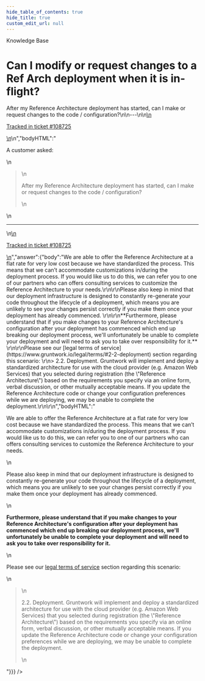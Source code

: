 ```yaml
---
hide_table_of_contents: true
hide_title: true
custom_edit_url: null
---
```



<CenterLayout>
<span className="searchCategory">Knowledge Base</span>
<h1>Can I modify or request changes to a Ref Arch deployment when it is in-flight?</h1>
<GitHub discussion={{"id":"D_kwDOF8slf84APv6u","number":449,"author":{"login":"zackproser"},"title":"Can I modify or request changes to a Ref Arch deployment when it is in-flight?","body":"\nA customer asked:\r\n> After my Reference Architecture deployment has started, can I make or request changes to the code / configuration?\n\n---\n\n<ins datetime=\"2022-06-08T14:32:35Z\">\n  <p><a href=\"https://support.gruntwork.io/hc/requests/108725\">Tracked in ticket #108725</a></p>\n</ins>\n","bodyHTML":"<p dir=\"auto\">A customer asked:</p>\n<blockquote>\n<p dir=\"auto\">After my Reference Architecture deployment has started, can I make or request changes to the code / configuration?</p>\n</blockquote>\n<hr>\n<ins datetime=\"2022-06-08T14:32:35Z\">\n  <p dir=\"auto\"><a href=\"https://support.gruntwork.io/hc/requests/108725\" rel=\"nofollow\">Tracked in ticket #108725</a></p>\n</ins>","answer":{"body":"We are able to offer the Reference Architecture at a flat rate for very low cost because we have standardized the process. This means that we can’t accommodate customizations in/during the deployment process. If you would like us to do this, we can refer you to one of our partners who can offers consulting services to customize the Reference Architecture to your needs.\r\n\r\nPlease also keep in mind that our deployment infrastructure is designed to constantly re-generate your code throughout the lifecycle of a deployment, which means you are unlikely to see your changes persist correctly if you make them once your deployment has already commenced. \r\n\r\n**Furthermore, please understand that if you make changes to your Reference Architecture's configuration after your deployment has commenced which end up breaking our deployment process, we'll unfortunately be unable to complete your deployment and will need to ask you to take over responsibility for it.** \r\n\r\nPlease see our [legal terms of service](https://www.gruntwork.io/legal/terms/#2-2-deployment) section regarding this scenario: \r\n> 2.2. Deployment. Gruntwork will implement and deploy a standardized architecture for use with the cloud provider (e.g. Amazon Web Services) that you selected during registration (the \"Reference Architecture\") based on the requirements you specify via an online form, verbal discussion, or other mutually acceptable means. If you update the Reference Architecture code or change your configuration preferences while we are deploying, we may be unable to complete the deployment.\r\n\r\n","bodyHTML":"<p dir=\"auto\">We are able to offer the Reference Architecture at a flat rate for very low cost because we have standardized the process. This means that we can’t accommodate customizations in/during the deployment process. If you would like us to do this, we can refer you to one of our partners who can offers consulting services to customize the Reference Architecture to your needs.</p>\n<p dir=\"auto\">Please also keep in mind that our deployment infrastructure is designed to constantly re-generate your code throughout the lifecycle of a deployment, which means you are unlikely to see your changes persist correctly if you make them once your deployment has already commenced.</p>\n<p dir=\"auto\"><strong>Furthermore, please understand that if you make changes to your Reference Architecture's configuration after your deployment has commenced which end up breaking our deployment process, we'll unfortunately be unable to complete your deployment and will need to ask you to take over responsibility for it.</strong></p>\n<p dir=\"auto\">Please see our <a href=\"https://www.gruntwork.io/legal/terms/#2-2-deployment\" rel=\"nofollow\">legal terms of service</a> section regarding this scenario:</p>\n<blockquote>\n<p dir=\"auto\">2.2. Deployment. Gruntwork will implement and deploy a standardized architecture for use with the cloud provider (e.g. Amazon Web Services) that you selected during registration (the \"Reference Architecture\") based on the requirements you specify via an online form, verbal discussion, or other mutually acceptable means. If you update the Reference Architecture code or change your configuration preferences while we are deploying, we may be unable to complete the deployment.</p>\n</blockquote>"}}} />

</CenterLayout>
  

<!-- ##DOCS-SOURCER-START
{
  "sourcePlugin": "github-discussions",
  "hash": "a0885cba7d97634fbf2c662170dc4a05"
}
##DOCS-SOURCER-END -->
